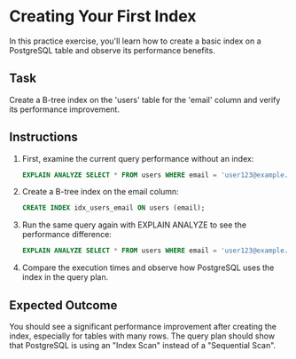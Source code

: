 # Creating Your First Index

In this practice exercise, you'll learn how to create a basic index on a PostgreSQL table and observe its performance benefits.

## Task

Create a B-tree index on the 'users' table for the 'email' column and verify its performance improvement.

## Instructions

1. First, examine the current query performance without an index:
   ```sql
   EXPLAIN ANALYZE SELECT * FROM users WHERE email = 'user123@example.com';
   ```

2. Create a B-tree index on the email column:
   ```sql
   CREATE INDEX idx_users_email ON users (email);
   ```

3. Run the same query again with EXPLAIN ANALYZE to see the performance difference:
   ```sql
   EXPLAIN ANALYZE SELECT * FROM users WHERE email = 'user123@example.com';
   ```

4. Compare the execution times and observe how PostgreSQL uses the index in the query plan.

## Expected Outcome

You should see a significant performance improvement after creating the index, especially for tables with many rows. The query plan should show that PostgreSQL is using an "Index Scan" instead of a "Sequential Scan". 